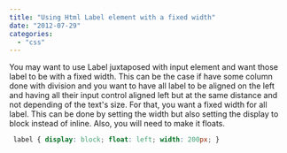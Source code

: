 ```yaml
---
title: "Using Html Label element with a fixed width"
date: "2012-07-29"
categories: 
  - "css"
---
```


You may want to use Label juxtaposed with input element and want those label to be with a fixed width. This can be the case if have some column done with division and you want to have all label to be aligned on the left and having all their input control aligned left but at the same distance and not depending of the text's size. For that, you want a fixed width for all label. This can be done by setting the width but also setting the display to block instead of inline. Also, you will need to make it floats.


```css
 label { display: block; float: left; width: 200px; } 
```

